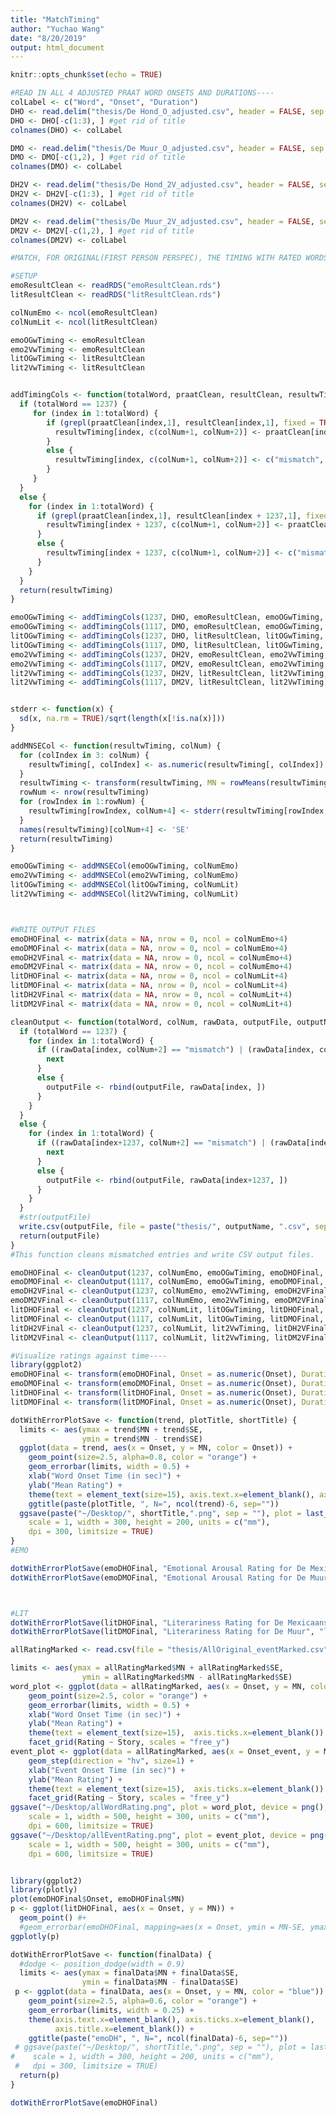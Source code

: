```yaml
---
title: "MatchTiming"
author: "Yuchao Wang"
date: "8/20/2019"
output: html_document
---
```


```r
knitr::opts_chunk$set(echo = TRUE)
```

```r
#READ IN ALL 4 ADJUSTED PRAAT WORD ONSETS AND DURATIONS----
colLabel <- c("Word", "Onset", "Duration")
DHO <- read.delim("thesis/De Hond_O_adjusted.csv", header = FALSE, sep = ",", stringsAsFactors = FALSE)
DHO <- DHO[-c(1:3), ] #get rid of title
colnames(DHO) <- colLabel

DMO <- read.delim("thesis/De Muur_O_adjusted.csv", header = FALSE, sep = ",", stringsAsFactors = FALSE)
DMO <- DMO[-c(1,2), ] #get rid of title
colnames(DMO) <- colLabel

DH2V <- read.delim("thesis/De Hond_2V_adjusted.csv", header = FALSE, sep = ",", stringsAsFactors = FALSE)
DH2V <- DH2V[-c(1:3), ] #get rid of title
colnames(DH2V) <- colLabel

DM2V <- read.delim("thesis/De Muur_2V_adjusted.csv", header = FALSE, sep = ",", stringsAsFactors = FALSE)
DM2V <- DM2V[-c(1,2), ] #get rid of title
colnames(DM2V) <- colLabel

#MATCH, FOR ORIGINAL(FIRST PERSON PERSPEC), THE TIMING WITH RATED WORDS----

#SETUP 
emoResultClean <- readRDS("emoResultClean.rds")
litResultClean <- readRDS("litResultClean.rds")

colNumEmo <- ncol(emoResultClean)
colNumLit <- ncol(litResultClean)

emoOGwTiming <- emoResultClean
emo2VwTiming <- emoResultClean
litOGwTiming <- litResultClean
lit2VwTiming <- litResultClean


addTimingCols <- function(totalWord, praatClean, resultClean, resultwTiming, colNum) {
  if (totalWord == 1237) {
     for (index in 1:totalWord) {
        if (grepl(praatClean[index,1], resultClean[index,1], fixed = TRUE)) {
          resultwTiming[index, c(colNum+1, colNum+2)] <- praatClean[index, c(2,3)]
        }
        else {
          resultwTiming[index, c(colNum+1, colNum+2)] <- c("mismatch", "mismatch")
        }
     }
  }
  else {
    for (index in 1:totalWord) {
      if (grepl(praatClean[index,1], resultClean[index + 1237,1], fixed = TRUE)) {
        resultwTiming[index + 1237, c(colNum+1, colNum+2)] <- praatClean[index, c(2,3)]
      }
      else {
        resultwTiming[index + 1237, c(colNum+1, colNum+2)] <- c("mismatch", "mismatch")
      }
    }
  }
  return(resultwTiming)
}

emoOGwTiming <- addTimingCols(1237, DHO, emoResultClean, emoOGwTiming, colNumEmo)
emoOGwTiming <- addTimingCols(1117, DMO, emoResultClean, emoOGwTiming, colNumEmo)
litOGwTiming <- addTimingCols(1237, DHO, litResultClean, litOGwTiming, colNumLit)
litOGwTiming <- addTimingCols(1117, DMO, litResultClean, litOGwTiming, colNumLit)
emo2VwTiming <- addTimingCols(1237, DH2V, emoResultClean, emo2VwTiming, colNumEmo)
emo2VwTiming <- addTimingCols(1117, DM2V, emoResultClean, emo2VwTiming, colNumEmo)
lit2VwTiming <- addTimingCols(1237, DH2V, litResultClean, lit2VwTiming, colNumLit)
lit2VwTiming <- addTimingCols(1117, DM2V, litResultClean, lit2VwTiming, colNumLit)


stderr <- function(x) {
  sd(x, na.rm = TRUE)/sqrt(length(x[!is.na(x)]))
}

addMNSECol <- function(resultwTiming, colNum) {
  for (colIndex in 3: colNum) { 
    resultwTiming[, colIndex] <- as.numeric(resultwTiming[, colIndex])
  }
  resultwTiming <- transform(resultwTiming, MN = rowMeans(resultwTiming[ ,3:colNum], na.rm = TRUE))
  rowNum <- nrow(resultwTiming)
  for (rowIndex in 1:rowNum) {
    resultwTiming[rowIndex, colNum+4] <- stderr(resultwTiming[rowIndex, 3:colNum])
  }
  names(resultwTiming)[colNum+4] <- 'SE'
  return(resultwTiming)
}

emoOGwTiming <- addMNSECol(emoOGwTiming, colNumEmo)
emo2VwTiming <- addMNSECol(emo2VwTiming, colNumEmo)
litOGwTiming <- addMNSECol(litOGwTiming, colNumLit)
lit2VwTiming <- addMNSECol(lit2VwTiming, colNumLit)



#WRITE OUTPUT FILES
emoDHOFinal <- matrix(data = NA, nrow = 0, ncol = colNumEmo+4)
emoDMOFinal <- matrix(data = NA, nrow = 0, ncol = colNumEmo+4)
emoDH2VFinal <- matrix(data = NA, nrow = 0, ncol = colNumEmo+4)
emoDM2VFinal <- matrix(data = NA, nrow = 0, ncol = colNumEmo+4)
litDHOFinal <- matrix(data = NA, nrow = 0, ncol = colNumLit+4)
litDMOFinal <- matrix(data = NA, nrow = 0, ncol = colNumLit+4)
litDH2VFinal <- matrix(data = NA, nrow = 0, ncol = colNumLit+4)
litDM2VFinal <- matrix(data = NA, nrow = 0, ncol = colNumLit+4)

cleanOutput <- function(totalWord, colNum, rawData, outputFile, outputName) {
  if (totalWord == 1237) {
    for (index in 1:totalWord) {
      if ((rawData[index, colNum+2] == "mismatch") | (rawData[index, colNum+2] == "0")) {
        next
      }
      else {
        outputFile <- rbind(outputFile, rawData[index, ])
      }
    }
  }
  else {
    for (index in 1:totalWord) {
      if ((rawData[index+1237, colNum+2] == "mismatch") | (rawData[index+1237, colNum+2] == "0")) {
        next
      }
      else {
        outputFile <- rbind(outputFile, rawData[index+1237, ])
      }
    }
  }
  #str(outputFile)
  write.csv(outputFile, file = paste("thesis/", outputName, ".csv", sep=""))
  return(outputFile)
}
#This function cleans mismatched entries and write CSV output files. 

emoDHOFinal <- cleanOutput(1237, colNumEmo, emoOGwTiming, emoDHOFinal, "emoDHOFinal")
emoDMOFinal <- cleanOutput(1117, colNumEmo, emoOGwTiming, emoDMOFinal, "emoDMOFinal")
emoDH2VFinal <- cleanOutput(1237, colNumEmo, emo2VwTiming, emoDH2VFinal, "emoDH2VFinal")
emoDM2VFinal <- cleanOutput(1117, colNumEmo, emo2VwTiming, emoDM2VFinal, "emoDM2VFinal")
litDHOFinal <- cleanOutput(1237, colNumLit, litOGwTiming, litDHOFinal, "litDHOFinal")
litDMOFinal <- cleanOutput(1117, colNumLit, litOGwTiming, litDMOFinal, "litDMOFinal")
litDH2VFinal <- cleanOutput(1237, colNumLit, lit2VwTiming, litDH2VFinal, "litDH2VFinal")
litDM2VFinal <- cleanOutput(1117, colNumLit, lit2VwTiming, litDM2VFinal, "litDM2VFinal")

```

```r
#Visualize ratings against time----
library(ggplot2)
emoDHOFinal <- transform(emoDHOFinal, Onset = as.numeric(Onset), Duration = as.numeric(Duration))
emoDMOFinal <- transform(emoDMOFinal, Onset = as.numeric(Onset), Duration = as.numeric(Duration))
litDHOFinal <- transform(litDHOFinal, Onset = as.numeric(Onset), Duration = as.numeric(Duration))
litDMOFinal <- transform(litDMOFinal, Onset = as.numeric(Onset), Duration = as.numeric(Duration))

dotWithErrorPlotSave <- function(trend, plotTitle, shortTitle) { 
  limits <- aes(ymax = trend$MN + trend$SE, 
                ymin = trend$MN - trend$SE)
  ggplot(data = trend, aes(x = Onset, y = MN, color = Onset)) + 
    geom_point(size=2.5, alpha=0.8, color = "orange") +
    geom_errorbar(limits, width = 0.5) +
    xlab("Word Onset Time (in sec)") +
    ylab("Mean Rating") +
    theme(text = element_text(size=15), axis.text.x=element_blank(), axis.ticks.x=element_blank()) + 
    ggtitle(paste(plotTitle, ", N=", ncol(trend)-6, sep=""))
  ggsave(paste("~/Desktop/", shortTitle,".png", sep = ""), plot = last_plot(), device = png(),
    scale = 1, width = 300, height = 200, units = c("mm"),
    dpi = 300, limitsize = TRUE)
}
#EMO

dotWithErrorPlotSave(emoDHOFinal, "Emotional Arousal Rating for De Mexicaanse Hond", "emoDHtime")
dotWithErrorPlotSave(emoDMOFinal, "Emotional Arousal Rating for De Muur", "emoDMtime")



#LIT
dotWithErrorPlotSave(litDHOFinal, "Literariness Rating for De Mexicaanse Hond", "litDHtime")
dotWithErrorPlotSave(litDMOFinal, "Literariness Rating for De Muur", "litDMtime")

```

```r
allRatingMarked <- read.csv(file = "thesis/AllOriginal_eventMarked.csv", header = T, sep = ",", stringsAsFactors = FALSE)

limits <- aes(ymax = allRatingMarked$MN + allRatingMarked$SE, 
                ymin = allRatingMarked$MN - allRatingMarked$SE)
word_plot <- ggplot(data = allRatingMarked, aes(x = Onset, y = MN, color = Rating)) + 
    geom_point(size=2.5, color = "orange") +
    geom_errorbar(limits, width = 0.5) +
    xlab("Word Onset Time (in sec)") +
    ylab("Mean Rating") +
    theme(text = element_text(size=15),  axis.ticks.x=element_blank()) + 
    facet_grid(Rating ~ Story, scales = "free_y")
event_plot <- ggplot(data = allRatingMarked, aes(x = Onset_event, y = MN_event, color = Rating)) + 
    geom_step(direction = "hv", size=1) +
    xlab("Event Onset Time (in sec)") +
    ylab("Mean Rating") +
    theme(text = element_text(size=15),  axis.ticks.x=element_blank()) + 
    facet_grid(Rating ~ Story, scales = "free_y")
ggsave("~/Desktop/allWordRating.png", plot = word_plot, device = png(),
    scale = 1, width = 500, height = 300, units = c("mm"),
    dpi = 600, limitsize = TRUE)
ggsave("~/Desktop/allEventRating.png", plot = event_plot, device = png(),
    scale = 1, width = 500, height = 300, units = c("mm"),
    dpi = 600, limitsize = TRUE)



```


```r
library(ggplot2)
library(plotly)
plot(emoDHOFinal$Onset, emoDHOFinal$MN)
p <- ggplot(litDHOFinal, aes(x = Onset, y = MN)) +
  geom_point() #+ 
  #geom_errorbar(emoDHOFinal, mapping=aes(x = Onset, ymin = MN-SE, ymax=MN+SE)
ggplotly(p)

dotWithErrorPlotSave <- function(finalData) { 
  #dodge <- position_dodge(width = 0.9)
  limits <- aes(ymax = finalData$MN + finalData$SE, 
                ymin = finalData$MN - finalData$SE)
 p <- ggplot(data = finalData, aes(x = Onset, y = MN, color = "blue")) + 
    geom_point(size=2.5, alpha=0.6, color = "orange") +
    geom_errorbar(limits, width = 0.25) +
    theme(axis.text.x=element_blank(), axis.ticks.x=element_blank(), 
          axis.title.x=element_blank()) + 
    ggtitle(paste("emoDH", ", N=", ncol(finalData)-6, sep=""))
 # ggsave(paste("~/Desktop/", shortTitle,".png", sep = ""), plot = last_plot(), device = png(),
#    scale = 1, width = 300, height = 200, units = c("mm"),
 #   dpi = 300, limitsize = TRUE)
  return(p)
}

dotWithErrorPlotSave(emoDHOFinal)

```

